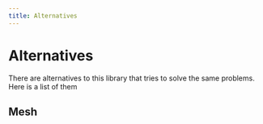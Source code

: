 ```yaml
---
title: Alternatives
---
```


# Alternatives

There are alternatives to this library that tries to solve the same problems. Here is a list of them

## Mesh